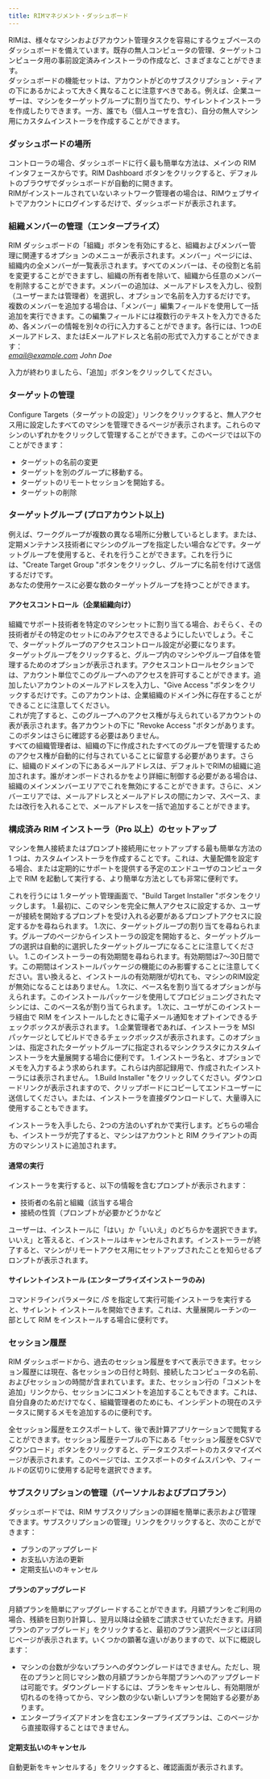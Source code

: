 ```yaml
---
title: RIMマネジメント・ダッシュボード
---
```



RIMは、様々なマシンおよびアカウント管理タスクを容易にするウェブベースのダッシュボードを備えています。既存の無人コンピュータの管理、ターゲットコンピュータ用の事前設定済みインストーラの作成など、さまざまなことができます。  
ダッシュボードの機能セットは、アカウントがどのサブスクリプション・ティアの下にあるかによって大きく異なることに注意すべきである。例えば、企業ユーザーは、マシンをターゲットグループに割り当てたり、サイレントインストーラを作成したりできます。一方、誰でも（個人ユーザを含む）、自分の無人マシン用にカスタムインストーラを作成することができます。

### ダッシュボードの場所

コントローラの場合、ダッシュボードに行く最も簡単な方法は、メインの RIM インタフェースからです。RIM Dashboard ボタンをクリックすると、デフォルトのブラウザでダッシュボードが自動的に開きます。  
RIMがインストールされていないネットワーク管理者の場合は、RIMウェブサイトでアカウントにログインするだけで、ダッシュボードが表示されます。

### 組織メンバーの管理（エンタープライズ）

RIM ダッシュボードの「組織」ボタンを有効にすると、組織およびメンバー管理に関連するオプショ ンのメニューが表示されます。メンバー」ページには、組織内の全メンバーが一覧表示されます。すべてのメンバーは、その役割と名前を変更することができますし、組織の所有者を除いて、組織から任意のメンバーを削除することができます。メンバーの追加は、メールアドレスを入力し、役割（ユーザーまたは管理者）を選択し、オプションで名前を入力するだけです。  
複数のメンバーを追加する場合は、「メンバー」編集フィールドを使用して一括追加を実行できます。この編集フィールドには複数行のテキストを入力できるため、各メンバーの情報を別々の行に入力することができます。各行には、1つのEメールアドレス、またはEメールアドレスと名前の形式で入力することができます：  
*email@example.com John Doe*

入力が終わりましたら、「追加」ボタンをクリックしてください。 


### ターゲットの管理

Configure Targets（ターゲットの設定）」リンクをクリックすると、無人アクセス用に設定したすべてのマシンを管理できるページが表示されます。これらのマシンのいずれかをクリックして管理することができます。このページでは以下のことができます：
* ターゲットの名前の変更
* ターゲットを別のグループに移動する。
* ターゲットのリモートセッションを開始する。
* ターゲットの削除

### ターゲットグループ (プロアカウント以上)

例えば、ワークグループが複数の異なる場所に分散しているとします。または、定期メンテナンス技術者にマシンのグループを指定したい場合などです。ターゲットグループを使用すると、それを行うことができます。これを行うには、"Create Target Group "ボタンをクリックし、グループに名前を付けて送信するだけです。  
あなたの使用ケースに必要な数のターゲットグループを持つことができます。 

#### アクセスコントロール（企業組織向け）

組織でサポート技術者を特定のマシンセットに割り当てる場合、おそらく、その技術者がその特定のセットにのみアクセスできるようにしたいでしょう。そこで、ターゲットグループのアクセスコントロール設定が必要になります。  
ターゲットグループをクリックすると、グループ内のマシンやグループ自体を管理するためのオプションが表示されます。アクセスコントロールセクションでは、アカウント単位でこのグループへのアクセスを許可することができます。追加したいアカウントのメールアドレスを入力し、"Give Access "ボタンをクリックするだけです。このアカウントは、企業組織のドメイン外に存在することができることに注意してください。  
これが完了すると、このグループへのアクセス権が与えられているアカウントの表が表示されます。各アカウントの下に "Revoke Access "ボタンがあります。このボタンはさらに確認する必要はありません。  
すべての組織管理者は、組織の下に作成されたすべてのグループを管理するためのアクセス権が自動的に付与されていることに留意する必要があります。さらに、組織のドメインの下にあるメールアドレスは、デフォルトでRIMの組織に追加されます。誰がオンボードされるかをより詳細に制御する必要がある場合は、組織のメインメンバーエリアでこれを無効にすることができます。さらに、メンバーエリアでは、メールアドレスとメールアドレスの間にカンマ、スペース、または改行を入れることで、メールアドレスを一括で追加することができます。

### 構成済み RIM インストーラ（Pro 以上）のセットアップ

マシンを無人接続またはプロンプト接続用にセットアップする最も簡単な方法の 1 つは、カスタムインストーラを作成することです。これは、大量配備を設定する場合、または定期的にサポートを提供する予定のエンドユーザのコンピュータ上で RIM を起動して実行する、より簡単な方法としても非常に便利です。

これを行うには
1.ターゲット管理画面で、"Build Target Installer "ボタンをクリックします。
1.最初に、このマシンを完全に無人アクセスに設定するか、ユーザーが接続を開始するプロンプトを受け入れる必要があるプロンプトアクセスに設定するかを尋ねられます。
1.次に、ターゲットグループの割り当てを尋ねられます。グループのページからインストーラの設定を開始すると、ターゲットグループの選択は自動的に選択したターゲットグループになることに注意してください。
1.このインストーラーの有効期間を尋ねられます。有効期間は7～30日間です。この期間はインストールパッケージの機能にのみ影響することに注意してください。言い換えると、インストールの有効期限が切れても、マシンのRIM設定が無効になることはありません。
1.次に、ベース名を割り当てるオプションが与えられます。このインストールパッケージを使用してプロビジョニングされたマシンには、このベース名が割り当てられます。
1.次に、ユーザがこのインストーラ経由で RIM をインストールしたときに電子メール通知をオプトインできるチェックボックスが表示されます。
1.企業管理者であれば、インストーラを MSI パッケージとしてビルドできるチェックボックスが表示されます。このオプションは、指定されたターゲットグループに指定されるマシンクラスタにカスタムインストーラを大量展開する場合に便利です。
1.インストーラ名と、オプションでメモを入力するよう求められます。これらは内部記録用で、作成されたインストーラには表示されません。
1.Build Installer "をクリックしてください。ダウンロードリンクが表示されますので、クリップボードにコピーしてエンドユーザーに送信してください。または、インストーラを直接ダウンロードして、大量導入に使用することもできます。

インストーラを入手したら、2つの方法のいずれかで実行します。どちらの場合も、インストーラが完了すると、マシンはアカウントと RIM クライアントの両方のマシンリストに追加されます。

#### 通常の実行

インストーラを実行すると、以下の情報を含むプロンプトが表示されます：
* 技術者の名前と組織（該当する場合
* 接続の性質（プロンプトが必要かどうかなど

ユーザーは、インストールに「はい」か「いいえ」のどちらかを選択できます。いいえ」と答えると、インストールはキャンセルされます。インストーラーが終了すると、マシンがリモートアクセス用にセットアップされたことを知らせるプロンプトが表示されます。

#### サイレントインストール (エンタープライズインストーラのみ)

コマンドラインパラメータに */S* を指定して実行可能インストーラを実行すると、サイレント インストールを開始できます。これは、大量展開ルーチンの一部として RIM をインストールする場合に便利です。

### セッション履歴

RIM ダッシュボードから、過去のセッション履歴をすべて表示できます。セッション履歴には現在、各セッションの日付と時刻、接続したコンピュータの名前、およびセッションの時間が含まれています。また、セッション行の「コメントを追加」リンクから、セッションにコメントを追加することもできます。これは、自分自身のためだけでなく、組織管理者のためにも、インシデントの現在のステータスに関するメモを追加するのに便利です。

全セッション履歴をエクスポートして、後で表計算アプリケーションで閲覧することができます。セッション履歴テーブルの下にある「セッション履歴をCSVでダウンロード」ボタンをクリックすると、データエクスポートのカスタマイズページが表示されます。このページでは、エクスポートのタイムスパンや、フィールドの区切りに使用する記号を選択できます。

### サブスクリプションの管理（パーソナルおよびプロプラン）

ダッシュボードでは、RIM サブスクリプションの詳細を簡単に表示および管理できます。サブスクリプションの管理」リンクをクリックすると、次のことができます：
* プランのアップグレード
* お支払い方法の更新
* 定期支払いのキャンセル

#### プランのアップグレード

月額プランを簡単にアップグレードすることができます。月額プランをご利用の場合、残額を日割り計算し、翌月以降は全額をご請求させていただきます。月額プランのアップグレード」をクリックすると、最初のプラン選択ページとほぼ同じページが表示されます。いくつかの顕著な違いがありますので、以下に概説します：
* マシンの台数が少ないプランへのダウングレードはできません。ただし、現在のプランと同じマシン数の月額プランから年間プランへのアップグレードは可能です。ダウングレードするには、プランをキャンセルし、有効期限が切れるのを待ってから、マシン数の少ない新しいプランを開始する必要があります。
* エンタープライズアドオンを含むエンタープライズプランは、このページから直接取得することはできません。

#### 定期支払いのキャンセル

自動更新をキャンセルする」をクリックすると、確認画面が表示されます。
